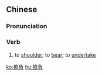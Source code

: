 {{also|担负}}
==Chinese==
{{zh-forms|s=担负}}

===Pronunciation===
{{zh-pron
|m=dānfù
|cat=v
}}

===Verb===
{{zh-verb}}

# to [[shoulder]]; to [[bear]]; to [[undertake]]

{{zh-cat|Intermediate}}

[[ko:擔負]]
[[hu:擔負]]